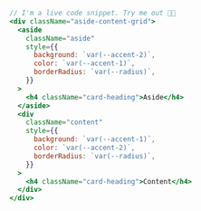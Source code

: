 ```jsx live="true" title="Aside Content Grid"
// I'm a live code snippet. Try me out 👨‍💻
<div className="aside-content-grid">
  <aside
    className="aside"
    style={{
      background: `var(--accent-2)`,
      color: `var(--accent-1)`,
      borderRadius: `var(--radius)`,
    }}
  >
    <h4 className="card-heading">Aside</h4>
  </aside>
  <div
    className="content"
    style={{
      background: `var(--accent-1)`,
      color: `var(--accent-2)`,
      borderRadius: `var(--radius)`,
    }}
  >
    <h4 className="card-heading">Content</h4>
  </div>
</div>
```
